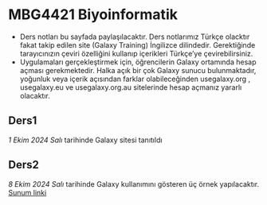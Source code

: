 # MBG4421 Biyoinformatik

- Ders notları bu sayfada paylaşılacaktır. Ders notlarımız Türkçe olacktır fakat takip edilen site (Galaxy Training) İngilizce dilindedir. Gerektiğinde tarayıcınızın çeviri özelliğini kullanıp içerikleri Türkçe'ye çevirebilirsiniz.
- Uygulamaları gerçekleştirmek için, öğrencilerin Galaxy ortamında hesap açması gerekmektedir. Halka açık bir çok Galaxy sunucu bulunmaktadır, yoğunluk veya içerik açısından farklar olabileceğinden usegalaxy.org , usegalaxy.eu ve usegalaxy.org.au sitelerinde hesap açmanız yararlı olacaktır.

## Ders1

*1 Ekim 2024 Salı* tarihinde Galaxy sitesi tanıtıldı 

## Ders2 

*8 Ekim 2024 Salı* tarihinde Galaxy kullanımını gösteren üç örnek yapılacaktır. [Sunum linki](ders2.qmd)



